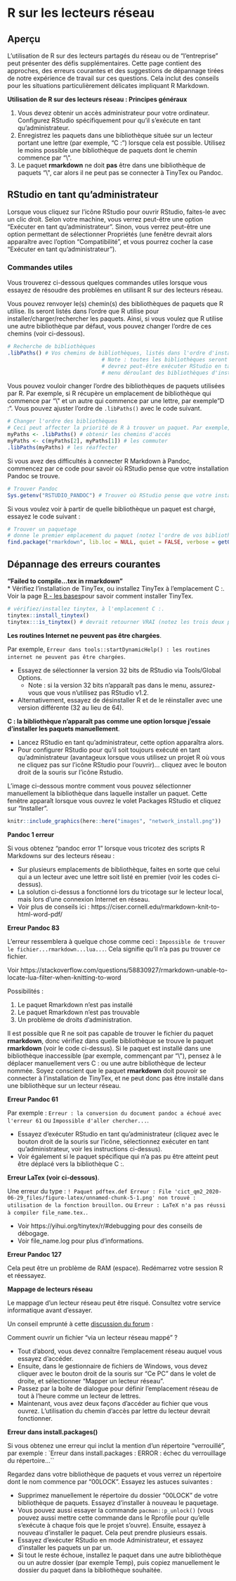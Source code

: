 
# R sur les lecteurs réseau {#network_drives}  

 


<!-- ======================================================= -->
## Aperçu { }

L'utilisation de R sur des lecteurs partagés du réseau ou de "l'entreprise" peut présenter des défis supplémentaires. Cette page contient des approches, des erreurs courantes et des suggestions de dépannage tirées de notre expérience de travail sur ces questions. Cela inclut des conseils pour les situations particulièrement délicates impliquant R Markdown.  


**Utilisation de R sur des lecteurs réseau : Principes généraux**  

1) Vous devez obtenir un accès administrateur pour votre ordinateur. Configurez RStudio spécifiquement pour qu'il s'exécute en tant qu'administrateur.  
2) Enregistrez les paquets dans une bibliothèque située sur un lecteur portant une lettre (par exemple, "C :") lorsque cela est possible. Utilisez le moins possible une bibliothèque de paquets dont le chemin commence par "\\\".  
3) Le paquet **rmarkdown** ne doit **pas** être dans une bibliothèque de paquets "\\\", car alors il ne peut pas se connecter à TinyTex ou Pandoc.  




## RStudio en tant qu'administrateur  

Lorsque vous cliquez sur l'icône RStudio pour ouvrir RStudio, faites-le avec un clic droit. Selon votre machine, vous verrez peut-être une option "Exécuter en tant qu'administrateur". Sinon, vous verrez peut-être une option permettant de sélectionner Propriétés (une fenêtre devrait alors apparaître avec l'option "Compatibilité", et vous pourrez cocher la case "Exécuter en tant qu'administrateur").  




### Commandes utiles 

Vous trouverez ci-dessous quelques commandes utiles lorsque vous essayez de résoudre des problèmes en utilisant R sur des lecteurs réseau.  

Vous pouvez renvoyer le(s) chemin(s) des bibliothèques de paquets que R utilise. Ils seront listés dans l'ordre que R utilise pour installer/charger/rechercher les paquets. Ainsi, si vous voulez que R utilise une autre bibliothèque par défaut, vous pouvez changer l'ordre de ces chemins (voir ci-dessous).  

```r
# Recherche de bibliothèques
.libPaths() # Vos chemins de bibliothèques, listés dans l'ordre d'installation/de recherche de R. 
                              # Note : toutes les bibliothèques seront listées, mais pour en installer certaines (par exemple C :), vous devrez peut-être exécuter RStock. 
                              # devrez peut-être exécuter RStudio en tant qu'administrateur (cela n'apparaîtra pas dans le menu déroulant 
                              # menu déroulant des bibliothèques d'installation des paquets) 
```

Vous pouvez vouloir changer l'ordre des bibliothèques de paquets utilisées par R. Par exemple, si R récupère un emplacement de bibliothèque qui commence par "\\\" et un autre qui commence par une lettre, par exemple "D :". Vous pouvez ajuster l'ordre de `.libPaths()` avec le code suivant.  

```r
# Changer l'ordre des bibliothèques
# Ceci peut affecter la priorité de R à trouver un paquet. Par exemple, vous pouvez vouloir que votre bibliothèque C : soit listée en premier.
myPaths <- .libPaths() # obtenir les chemins d'accès
myPaths <- c(myPaths[2], myPaths[1]) # les commuter
.libPaths(myPaths) # les réaffecter
```

Si vous avez des difficultés à connecter R Markdown à Pandoc, commencez par ce code pour savoir où RStudio pense que votre installation Pandoc se trouve.

```r
# Trouver Pandoc
Sys.getenv("RSTUDIO_PANDOC") # Trouver où RStudio pense que votre installation Pandoc se trouve
```

Si vous voulez voir à partir de quelle bibliothèque un paquet est chargé, essayez le code suivant :  

```r
# Trouver un paquetage
# donne le premier emplacement du paquet (notez l'ordre de vos bibliothèques)
find.package("rmarkdown", lib.loc = NULL, quiet = FALSE, verbose = getOption("verbose")) 
```



<!-- ======================================================= -->
## Dépannage des erreurs courantes { }



**"Failed to compile...tex in rmarkdown "**  
* Vérifiez l'installation de TinyTex, ou installez TinyTex à l'emplacement C :. Voir la page [R - les bases](#rbasics)pour savoir comment installer TinyTex.  

```r
# vérifiez/installez tinytex, à l'emplacement C :.
tinytex::install_tinytex()
tinytex:::is_tinytex() # devrait retourner VRAI (notez les trois deux points)
```


**Les routines Internet ne peuvent pas être chargées**.  

Par exemple, `Erreur dans tools::startDynamicHelp() : les routines internet ne peuvent pas être chargées`.  

* Essayez de sélectionner la version 32 bits de RStudio via Tools/Global Options.  
  * Note : si la version 32 bits n'apparaît pas dans le menu, assurez-vous que vous n'utilisez pas RStudio v1.2.  
* Alternativement, essayez de désinstaller R et de le réinstaller avec une version différente (32 au lieu de 64).


**C : la bibliothèque n'apparaît pas comme une option lorsque j'essaie d'installer les paquets manuellement**.

* Lancez RStudio en tant qu'administrateur, cette option apparaîtra alors.  
* Pour configurer RStudio pour qu'il soit toujours exécuté en tant qu'administrateur (avantageux lorsque vous utilisez un projet R où vous ne cliquez pas sur l'icône RStudio pour l'ouvrir)... cliquez avec le bouton droit de la souris sur l'icône Rstudio. 

L'image ci-dessous montre comment vous pouvez sélectionner manuellement la bibliothèque dans laquelle installer un paquet. Cette fenêtre apparaît lorsque vous ouvrez le volet Packages RStudio et cliquez sur "Installer". 

```r
knitr::include_graphics(here::here("images", "network_install.png"))
```

**Pandoc 1 erreur**  

Si vous obtenez "pandoc error 1" lorsque vous tricotez des scripts R Markdowns sur des lecteurs réseau :  

* Sur plusieurs emplacements de bibliothèque, faites en sorte que celui qui a un lecteur avec une lettre soit listé en premier (voir les codes ci-dessus).  
* La solution ci-dessus a fonctionné lors du tricotage sur le lecteur local, mais lors d'une connexion Internet en réseau.  
* Voir plus de conseils ici : https://ciser.cornell.edu/rmarkdown-knit-to-html-word-pdf/  

**Erreur Pandoc 83**  

L'erreur ressemblera à quelque chose comme ceci : `Impossible de trouver le fichier...rmarkdown...lua...`. Cela signifie qu'il n'a pas pu trouver ce fichier.  

Voir https://stackoverflow.com/questions/58830927/rmarkdown-unable-to-locate-lua-filter-when-knitting-to-word  

Possibilités :  

1) Le paquet Rmarkdown n'est pas installé  
2) Le paquet Rmarkdown n'est pas trouvable  
3) Un problème de droits d'administration.  

Il est possible que R ne soit pas capable de trouver le fichier du paquet **rmarkdown**, donc vérifiez dans quelle bibliothèque se trouve le paquet **rmarkdown** (voir le code ci-dessus). Si le paquet est installé dans une bibliothèque inaccessible (par exemple, commençant par "\\\"), pensez à le déplacer manuellement vers C : ou une autre bibliothèque de lecteur nommée. Soyez conscient que le paquet **rmarkdown** doit pouvoir se connecter à l'installation de TinyTex, et ne peut donc pas être installé dans une bibliothèque sur un lecteur réseau.


**Erreur Pandoc 61**  

Par exemple : `Erreur : la conversion du document pandoc a échoué avec l'erreur 61` ou `Impossible d'aller chercher...`.  

* Essayez d'exécuter RStudio en tant qu'administrateur (cliquez avec le bouton droit de la souris sur l'icône, sélectionnez exécuter en tant qu'administrateur, voir les instructions ci-dessus).  
* Voir également si le paquet spécifique qui n'a pas pu être atteint peut être déplacé vers la bibliothèque C :.

**Erreur LaTex (voir ci-dessous)**.

Une erreur du type : ` ! Paquet pdftex.def Erreur : File 'cict_qm2_2020-06-29_files/figure-latex/unnamed-chunk-5-1.png' non trouvé : utilisation de la fonction brouillon.` ou `Erreur : LaTeX n'a pas réussi à compiler file_name.tex.`.  

* Voir https://yihui.org/tinytex/r/#debugging pour des conseils de débogage.  
* Voir file_name.log pour plus d'informations.


**Erreur Pandoc 127**  

Cela peut être un problème de RAM (espace). Redémarrez votre session R et réessayez. 


**Mappage de lecteurs réseau**

Le mappage d'un lecteur réseau peut être risqué. Consultez votre service informatique avant d'essayer.  

Un conseil emprunté à cette [discussion du forum](https://stackoverflow.com/questions/48161177/r-markdown-openbinaryfile-does-not-exist-no-such-file-or-directory/55616529?noredirect=1#comment97966859_55616529) : 

Comment ouvrir un fichier "via un lecteur réseau mappé" ?  

* Tout d'abord, vous devez connaître l'emplacement réseau auquel vous essayez d'accéder.  
* Ensuite, dans le gestionnaire de fichiers de Windows, vous devez cliquer avec le bouton droit de la souris sur "Ce PC" dans le volet de droite, et sélectionner "Mapper un lecteur réseau".  
* Passez par la boîte de dialogue pour définir l'emplacement réseau de tout à l'heure comme un lecteur de lettres.  
* Maintenant, vous avez deux façons d'accéder au fichier que vous ouvrez. L'utilisation du chemin d'accès par lettre du lecteur devrait fonctionner.  


**Erreur dans install.packages()**  

Si vous obtenez une erreur qui inclut la mention d'un répertoire "verrouillé", par exemple : `Erreur dans install.packages : ERROR : échec du verrouillage du répertoire...``

Regardez dans votre bibliothèque de paquets et vous verrez un répertoire dont le nom commence par "00LOCK". Essayez les astuces suivantes :  

* Supprimez manuellement le répertoire du dossier "00LOCK" de votre bibliothèque de paquets. Essayez d'installer à nouveau le paquetage.  
* Vous pouvez aussi essayer la commande `pacman::p_unlock()` (vous pouvez aussi mettre cette commande dans le Rprofile pour qu'elle s'exécute à chaque fois que le projet s'ouvre). Ensuite, essayez à nouveau d'installer le paquet. Cela peut prendre plusieurs essais.  
* Essayez d'exécuter RStudio en mode Administrateur, et essayez d'installer les paquets un par un.  
* Si tout le reste échoue, installez le paquet dans une autre bibliothèque ou un autre dossier (par exemple Temp), puis copiez manuellement le dossier du paquet dans la bibliothèque souhaitée.  

